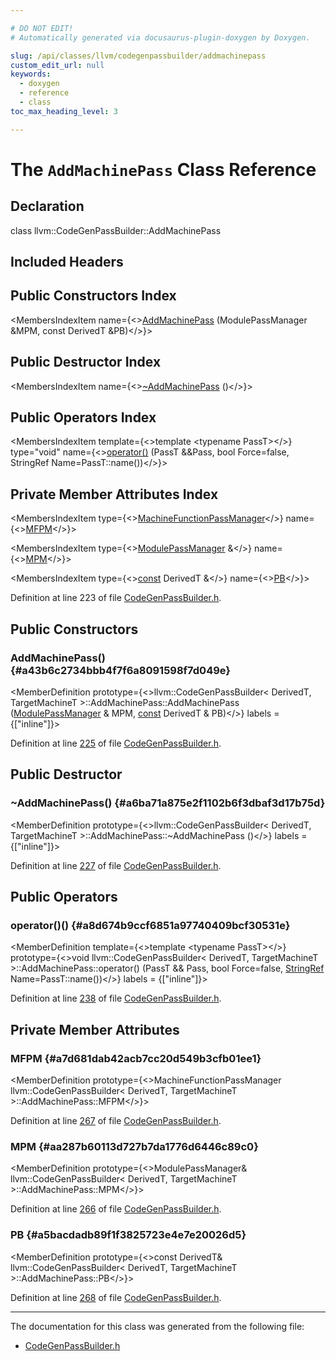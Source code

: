 ```yaml
---

# DO NOT EDIT!
# Automatically generated via docusaurus-plugin-doxygen by Doxygen.

slug: /api/classes/llvm/codegenpassbuilder/addmachinepass
custom_edit_url: null
keywords:
  - doxygen
  - reference
  - class
toc_max_heading_level: 3

---
```





# The `AddMachinePass` Class Reference

<DoxygenPage pluginConfig={pluginConfig}>



## Declaration

<CodeBlock>class llvm::CodeGenPassBuilder::AddMachinePass</CodeBlock>

## Included Headers

<IncludesList>
<IncludesListItem
  filePath="llvm/Passes/CodeGenPassBuilder.h"
  permalink="/docs/api/files/include/include/llvm/include/llvm/passes/codegenpassbuilder-h"
  isLocal="true" />
</IncludesList>

## Public Constructors Index

<MembersIndex>

<MembersIndexItem
  name={<><a href="#a43b6c2734bbb4f7f6a8091598f7d049e">AddMachinePass</a> (ModulePassManager &amp;MPM, const DerivedT &amp;PB)</>}>
</MembersIndexItem>

</MembersIndex>

## Public Destructor Index

<MembersIndex>

<MembersIndexItem
  name={<><a href="#a6ba71a875e2f1102b6f3dbaf3d17b75d">~AddMachinePass</a> ()</>}>
</MembersIndexItem>

</MembersIndex>

## Public Operators Index

<MembersIndex>

<MembersIndexItem
  template={<>template &lt;typename PassT&gt;</>}
  type="void"
  name={<><a href="#a8d674b9ccf6851a97740409bcf30531e">operator()</a> (PassT &amp;&amp;Pass, bool Force=false, StringRef Name=PassT::name())</>}>
</MembersIndexItem>

</MembersIndex>

## Private Member Attributes Index

<MembersIndex>

<MembersIndexItem
  type={<><a href="/docs/api/namespaces/llvm/#ac4d6ff2181c8f2a8d4dabd70e55f2ba2">MachineFunctionPassManager</a></>}
  name={<><a href="#a7d681dab42acb7cc20d549b3cfb01ee1">MFPM</a></>}>
</MembersIndexItem>

<MembersIndexItem
  type={<><a href="/docs/api/namespaces/llvm/#a79ab9199d2ba6a1c9cac2b79efc194a3">ModulePassManager</a> &amp;</>}
  name={<><a href="#aa287b60113d727b7da1776d6446c89c0">MPM</a></>}>
</MembersIndexItem>

<MembersIndexItem
  type={<><a href="/docs/api/files/lib/lib/target/lib/target/aarch64/aarch64promoteconstant-cpp/#a90f8350fecae261c25be85d38b451bff">const</a> DerivedT &amp;</>}
  name={<><a href="#a5bacdadb89f1f3825723e4e7e20026d5">PB</a></>}>
</MembersIndexItem>

</MembersIndex>


Definition at line 223 of file <a href="/docs/api/files/include/include/llvm/include/llvm/passes/codegenpassbuilder-h">CodeGenPassBuilder.h</a>.

<SectionDefinition>

## Public Constructors

### AddMachinePass() {#a43b6c2734bbb4f7f6a8091598f7d049e}

<MemberDefinition
  prototype={<>llvm::CodeGenPassBuilder&lt; DerivedT, TargetMachineT &gt;::AddMachinePass::AddMachinePass (<a href="/docs/api/namespaces/llvm/#a79ab9199d2ba6a1c9cac2b79efc194a3">ModulePassManager</a> &amp; MPM, <a href="/docs/api/files/lib/lib/target/lib/target/aarch64/aarch64promoteconstant-cpp/#a90f8350fecae261c25be85d38b451bff">const</a> DerivedT &amp; PB)</>}
  labels = {["inline"]}>

Definition at line <a href="/docs/api/files/include/include/llvm/include/llvm/passes/codegenpassbuilder-h/#l00225">225</a> of file <a href="/docs/api/files/include/include/llvm/include/llvm/passes/codegenpassbuilder-h">CodeGenPassBuilder.h</a>.
</MemberDefinition>

</SectionDefinition>

<SectionDefinition>

## Public Destructor

### ~AddMachinePass() {#a6ba71a875e2f1102b6f3dbaf3d17b75d}

<MemberDefinition
  prototype={<>llvm::CodeGenPassBuilder&lt; DerivedT, TargetMachineT &gt;::AddMachinePass::~AddMachinePass ()</>}
  labels = {["inline"]}>

Definition at line <a href="/docs/api/files/include/include/llvm/include/llvm/passes/codegenpassbuilder-h/#l00227">227</a> of file <a href="/docs/api/files/include/include/llvm/include/llvm/passes/codegenpassbuilder-h">CodeGenPassBuilder.h</a>.
</MemberDefinition>

</SectionDefinition>

<SectionDefinition>

## Public Operators

### operator()() {#a8d674b9ccf6851a97740409bcf30531e}

<MemberDefinition
  template={<>template &lt;typename PassT&gt;</>}
  prototype={<>void llvm::CodeGenPassBuilder&lt; DerivedT, TargetMachineT &gt;::AddMachinePass::operator() (PassT &amp;&amp; Pass, bool Force=false, <a href="/docs/api/classes/llvm/stringref">StringRef</a> Name=PassT::name())</>}
  labels = {["inline"]}>

Definition at line <a href="/docs/api/files/include/include/llvm/include/llvm/passes/codegenpassbuilder-h/#l00238">238</a> of file <a href="/docs/api/files/include/include/llvm/include/llvm/passes/codegenpassbuilder-h">CodeGenPassBuilder.h</a>.
</MemberDefinition>

</SectionDefinition>

<SectionDefinition>

## Private Member Attributes

### MFPM {#a7d681dab42acb7cc20d549b3cfb01ee1}

<MemberDefinition
  prototype={<>MachineFunctionPassManager llvm::CodeGenPassBuilder&lt; DerivedT, TargetMachineT &gt;::AddMachinePass::MFPM</>}>

Definition at line <a href="/docs/api/files/include/include/llvm/include/llvm/passes/codegenpassbuilder-h/#l00267">267</a> of file <a href="/docs/api/files/include/include/llvm/include/llvm/passes/codegenpassbuilder-h">CodeGenPassBuilder.h</a>.
</MemberDefinition>

### MPM {#aa287b60113d727b7da1776d6446c89c0}

<MemberDefinition
  prototype={<>ModulePassManager&amp; llvm::CodeGenPassBuilder&lt; DerivedT, TargetMachineT &gt;::AddMachinePass::MPM</>}>

Definition at line <a href="/docs/api/files/include/include/llvm/include/llvm/passes/codegenpassbuilder-h/#l00266">266</a> of file <a href="/docs/api/files/include/include/llvm/include/llvm/passes/codegenpassbuilder-h">CodeGenPassBuilder.h</a>.
</MemberDefinition>

### PB {#a5bacdadb89f1f3825723e4e7e20026d5}

<MemberDefinition
  prototype={<>const DerivedT&amp; llvm::CodeGenPassBuilder&lt; DerivedT, TargetMachineT &gt;::AddMachinePass::PB</>}>

Definition at line <a href="/docs/api/files/include/include/llvm/include/llvm/passes/codegenpassbuilder-h/#l00268">268</a> of file <a href="/docs/api/files/include/include/llvm/include/llvm/passes/codegenpassbuilder-h">CodeGenPassBuilder.h</a>.
</MemberDefinition>

</SectionDefinition>

<hr/>

The documentation for this class was generated from the following file:

<ul>
<li><a href="/docs/api/files/include/include/llvm/include/llvm/passes/codegenpassbuilder-h">CodeGenPassBuilder.h</a></li>
</ul>

</DoxygenPage>
